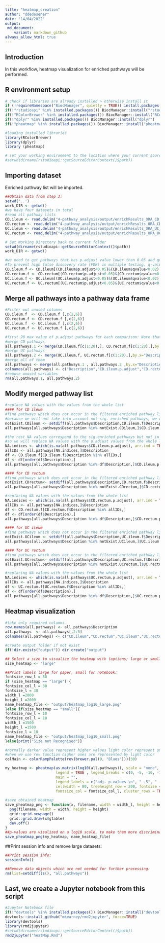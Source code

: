 ```yaml
---
title: "heatmap_creation"
author: "ddedesener"
date: "14/04/2022"
output:
 md_document:
    variant: markdown_github
always_allow_html: true
---
```

## Introduction
In this workflow, heatmap visualization for enriched pathways will be performed.

## R environment setup
```r
# check if libraries are already installed > otherwise install it
if (!requireNamespace("BiocManager", quietly = TRUE)) install.packages("BiocManager")
if(!"rstudioapi" %in% installed.packages()) BiocManager::install("rstudioapi")
if(!"RColorBrewer" %in% installed.packages()) BiocManager::install("RColorBrewer")  
if(!"dplyr" %in% installed.packages()) BiocManager::install("dplyr")
if(!"pheatmap" %in% installed.packages()) BiocManager::install("pheatmap")

#loading installed libraries
library(RColorBrewer) 
library(dplyr) 
library (pheatmap)

# set your working environment to the location where your current source file is saved into.
#setwd(dirname(rstudioapi::getSourceEditorContext()$path))
```

## Importing dataset
Enriched pathway list will be imported.
```r
##Obtain data from step 3:
setwd('..')
work_DIR <- getwd()
#we have four datasets in total
#read all pathway lists
CD.ileum <- read.delim("4-pathway_analysis/output/enrichResults_ORA_CD_ileum.tsv",sep = "\t", header = TRUE)
CD.rectum <- read.delim("4-pathway_analysis/output/enrichResults_ORA_CD_rectum.tsv", sep = "\t",header = TRUE)
UC.ileum <- read.delim("4-pathway_analysis/output/enrichResults_ORA_UC_ileum.tsv",sep = "\t", header = TRUE)
UC.rectum <- read.delim("4-pathway_analysis/output/enrichResults_ORA_UC_rectum.tsv", sep = "\t",header = TRUE)

# Set Working Directory back to current folder
setwd(dirname(rstudioapi::getSourceEditorContext()$path))
work_DIR <- getwd()

#we need to get pathways that has p.adjust value lower than 0.05 and qvalue<0.02
#To prevent high false discovery rate (FDR) in multiple testing, q-values are also estimated for FDR control.
CD.ileum.f <- CD.ileum[(CD.ileum$p.adjust<0.05)&(CD.ileum$qvalue<0.02),]
CD.rectum.f <- CD.rectum[(CD.rectum$p.adjust<0.05)&(CD.rectum$qvalue<0.02),]
UC.ileum.f <- UC.ileum[(UC.ileum$p.adjust<0.05)&(UC.ileum$qvalue<0.02),]
UC.rectum.f <- UC.rectum[(UC.rectum$p.adjust<0.05)&(UC.rectum$qvalue<0.02),]
```
## Merge all pathways into a pathway data frame
```r
#Filter out unused columns 
CD.ileum.f  <- CD.ileum.f [,c(2,6)]
CD.rectum.f <- CD.rectum.f [,c(2,6)]
UC.ileum.f  <- UC.ileum.f [,c(2,6)]
UC.rectum.f <- UC.rectum.f [,c(2,6)]

#first 20 max value of p.adjust pathways for each comparison: Note that if a dataset has less then 20 sign. changed PWs, less rows need to be selected (e.g. adapt c(1:20))
#merge CD pathways
all.pathways.1 <- merge(CD.ileum.f[c(1:20),], CD.rectum.f[c(1:20),],by.x="Description", by.y="Description",sort = TRUE, all.x = TRUE, all.y = TRUE)
#merge UC pathways
all.pathways.2 <- merge(UC.ileum.f, UC.rectum.f[c(1:20),],by.x="Description", by.y="Description",sort = TRUE, all.x = TRUE, all.y = TRUE)
#merge all of them
all.pathways <- merge(all.pathways.1 , all.pathways.2 ,by.x="Description", by.y="Description",sort = TRUE, all.x = TRUE, all.y = TRUE)
colnames(all.pathways) <- c("Description","CD.ileum.p.adjust","CD.rectum.p.adjust","UC.ileum.p.adjust","UC.rectum.p.adjust")
#remove unused variables
rm(all.pathways.1, all.pathways.2)
```

## Modify merged pathway list
```r
#replace NA values with the values from the whole list
#### for CD ileum
#find pathways which does not occur in the filtered enriched pathway list of cd.ileum (p.adjust<0.05 & qvalue<0.02 )
#because we will not take into account not sig. enriched pathways, we will assign value of 1 for their p.adjust
notExist.CDileum <- setdiff(all.pathways$Description,CD.ileum.f$Description)
all.pathways[all.pathways$Description %in% notExist.CDileum,]$CD.ileum.p.adjust <- 1

#the rest NA values correspond to the sig.enriched pathways but not in the first 20 list.
#so we will replace NA values with the p.adjust values from the whole list
NA.indices <- which(is.na(all.pathways$CD.ileum.p.adjust), arr.ind = TRUE)
allIDs <- all.pathways[NA.indices,]$Description
df <- CD.ileum.f[CD.ileum.f$Description %in% allIDs,]
df <- df[order(df$Description),]
all.pathways[all.pathways$Description %in% df$Description,]$CD.ileum.p.adjust <- df$p.adjust

#### for CD rectum
#find pathways which does not occur in the filtered enriched pathway list of cd rectum (p.adjust<0.05 & qvalue<0.02 )
notExist.CDrectum<- setdiff(all.pathways$Description,CD.rectum.f$Description)
all.pathways[all.pathways$Description %in% notExist.CDrectum,]$CD.rectum.p.adjust <- 1

#replacing NA values with the values from the whole list
NA.indices <- which(is.na(all.pathways$CD.rectum.p.adjust), arr.ind = TRUE)
allIDs <- all.pathways[NA.indices,]$Description
df <- CD.rectum.f[CD.rectum.f$Description %in% allIDs,]
df <- df[order(df$Description),]
all.pathways[all.pathways$Description %in% df$Description,]$CD.rectum.p.adjust <- df$p.adjust

#### for UC ileum
#find pathways which does not occur in the filtered enriched pathway list of UC ileum (p.adjust<0.05 & qvalue<0.02 )
notExist.UCileum <- setdiff(all.pathways$Description,UC.ileum.f$Description)
all.pathways[all.pathways$Description %in% notExist.UCileum,]$UC.ileum.p.adjust <- 1

#### for UC rectum
#find pathways which does not occur in the filtered enriched pathway list of UC rectum (p.adjust<0.05 & qvalue<0.02 )
notExist.UCrectum<- setdiff(all.pathways$Description,UC.rectum.f$Description)
all.pathways[all.pathways$Description %in% notExist.UCrectum,]$UC.rectum.p.adjust <- 1

#replacing NA values with the values from the whole list
NA.indices <- which(is.na(all.pathways$UC.rectum.p.adjust), arr.ind = TRUE)
allIDs <- all.pathways[NA.indices,]$Description
df <- UC.rectum.f[UC.rectum.f$Description %in% allIDs,]
df <- df[order(df$Description),]
all.pathways[all.pathways$Description %in% df$Description,]$UC.rectum.p.adjust <- df$p.adjust
```

## Heatmap visualization
```r
#take only required columns
row.names(all.pathways) <- all.pathways$Description
all.pathways  <- all.pathways[,2:5]
colnames(all.pathways) <- c("CD.ileum","CD.rectum","UC.ileum","UC.rectum")

#create output folder if not exist
if(!dir.exists("output")) dir.create("output")

## Select a size to visualize the heatmap with (options; large or small)
size_heatmap <- "large"

##Print labels large for paper, small for notebook:
fontsize_row_l = 30 
if (size_heatmap == "large") {
fontsize_col_l = 30 
fontsize_l = 30
width_l =2000 
height_l =2000 
name_heatmap_file <- "output/heatmap_log10_large.png"
}else if(size_heatmap == "small"){ 
fontsize_row_l = 10 
fontsize_col_l = 10 
width_l =1500 
height_l =1500 
fontsize_l = 10
name_heatmap_file <- "output/heatmap_log10_small.png"
}else{print("Size not Recognised")}

#normally darker value represent higher values light color represent smaller values
#when we use rev function higher ones are represented by light color
colMain <- colorRampPalette(rev(brewer.pal(9, "Blues")))(30)

my_heatmap <- pheatmap(as.matrix(log10(all.pathways)), scale = "none", color = colMain , 
                       legend = TRUE , legend_breaks = c(0, -5, -10, -15, min(log10(all.pathways))), 
                       main = "", 
                       legend_labels = c("adj. p-values \n", " -5", " -10", " -15", ""),
                       cellwidth = 80, treeheight_row = 200, fontsize = fontsize_l, fontsize_row= fontsize_row_l, 
                       fontsize_col = fontsize_col_l, cluster_rows = TRUE, cluster_cols = FALSE)
                      
#save obtained heatmap
save_pheatmap_png <- function(x, filename, width = width_l, height = height_l) {
  png(filename, width = width, height = height)
  grid::grid.newpage()
  grid::grid.draw(x$gtable)
  dev.off()
}
##p-values are visalized on a log10 scale, to make them more discriminatory.
save_pheatmap_png(my_heatmap, name_heatmap_file)
```

##Print session info and remove large datasets:
```r
##Print session info:
sessionInfo()

##Remove data objects which are not needed for further processing:
rm(list=setdiff(ls(), "all.pathways"))
```

## Last, we create a Jupyter notebook from this script
```r
#Jupyter Notebook file
if(!"devtools" %in% installed.packages()) BiocManager::install("devtools")
devtools::install_github("mkearney/rmd2jupyter", force=TRUE)
library(devtools)
library(rmd2jupyter)
#setwd(dirname(rstudioapi::getSourceEditorContext()$path))
rmd2jupyter("heatMap.Rmd")
```

